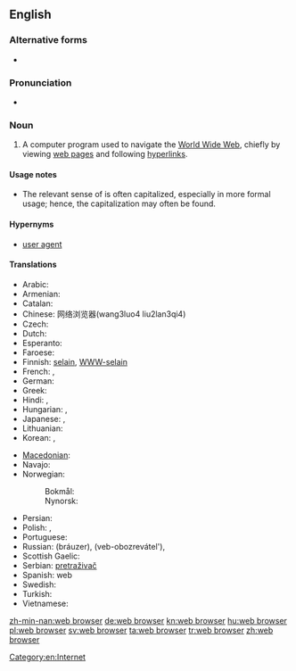 ==English==
{{wikipedia}}

===Alternative forms===
* {{l|en|Web browser}}

===Pronunciation===
* {{X-SAMPA|/web br\`aUz3`/}}

===Noun===
{{examples-right|sense=computer program|examples=[[w:Internet Explorer|Internet Explorer]]; [[w:Mozilla Firefox|Mozilla Firefox]]; [[w:Opera (web browser)|Opera]]; [[w:Safari (web browser)|Safari]]; [[w:Google Chrome|Google Chrome]]}}
{{en-noun|head=[[web]] [[browser]]}}

# A computer program used to navigate the [[World Wide Web]], chiefly by viewing [[web page]]s and following [[hyperlink]]s.

====Usage notes====
* The relevant sense of {{term|web|lang=en}} is often capitalized, especially in more formal usage; hence, the capitalization {{term|Web browser|lang=en}} may often be found.

====Hypernyms====
* {{sense|computer program}} [[user agent]]

====Translations====
{{trans-top|A computer program used to navigate the World Wide Web}}
* Arabic: {{t-|ar|متصفح وب|m|tr=mutáSfaH web|sc=Arab}}
* Armenian: {{t-|hy|զննարկիչ|tr=znnarkičʿ|sc=Armn}}
* Catalan: {{t-|ca|navegador|m}}
* Chinese: 网络浏览器(wang3luo4 liu2lan3qi4)
* Czech: {{t-|cs|webový prohlížeč|m}}
* Dutch: {{t+|nl|webbrowser}}
* Esperanto: {{t+|eo|retumilo}}
* Faroese: {{t-|fo|kagari|m}}
* Finnish: [[selain]], [[WWW-selain]]
* French: {{t+|fr|navigateur|m}}, {{t+|fr|butineur|m}}
* German: {{t+|de|Browser|m}}
* Greek: {{t+|el|περιηγητής|m|tr=periigitís|sc=Grek}}
* Hindi: {{t-|hi|ब्राउज़र|m|tr=brā'uzar|sc=Deva}}, {{t-|hi|वेब ब्राउज़र|m|tr=veb brā'uzar|sc=Deva}}
* Hungarian: {{t+|hu|böngésző}},  {{t+|hu|webböngésző}}
* Japanese: {{t-|ja|ブラウザ|tr=brauza}}, {{t-|ja|ウェブブラウザ|tr=Webu brauza}}
* Lithuanian: {{t-|lt|naršyklė|f|xs=Lithuanian}}
* Korean: {{t-|ko|웹 브라우저|tr=wep beuraujeo|sc=Kore}}, {{t+|ko|브라우저|tr=beuraujeo|sc=Kore}}
{{trans-mid}}
* [[Macedonian]]: {{t-|mk|прелистувач|m|tr=prelístuvač}}
* Navajo: {{tø|nv|bee haʼnitá}}
* Norwegian:
*: Bokmål: {{t+|no|nettleser|m}}
*: Nynorsk: {{t-|nn|nettlesar|m}}
* Persian: {{t-|fa|مرورگر|tr=morurgar|sc=fa-Arab}}
* Polish: {{t-|pl|przeglądarka|f}},  {{t-|pl|przeglądarka internetowa|f}}
* Portuguese: {{t+|pt|navegador|m}}
* Russian: {{t+|ru|браузер|m}} (bráuzer), {{t-|ru|веб-обозреватель|m}} (veb-obozrevátel'), {{t+|ru|обозреватель|m|tr=obozrevátel'|sc=Cyrl}}
* Scottish Gaelic: {{t-|gd|brabhsair|m}}
* Serbian: [[pretraživač]] {{m}}
* Spanish: {{t+|es|navegador|m}} web
* Swedish: {{t+|sv|webbläsare}}
* Turkish: {{t+|tr|gözatıcı}}
* Vietnamese: {{t-|vi|trình duyệt}}
{{trans-bottom}}

[[Category:en:Internet]]

[[zh-min-nan:web browser]]
[[de:web browser]]
[[kn:web browser]]
[[hu:web browser]]
[[pl:web browser]]
[[sv:web browser]]
[[ta:web browser]]
[[tr:web browser]]
[[zh:web browser]]